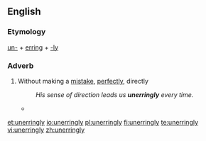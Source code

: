 ==English==

===Etymology===
[[un-]] + [[erring]] + [[-ly]]

===Adverb===
{{en-adv|-}}

# Without making a [[mistake]], [[perfectly]], directly
#: ''His sense of direction leads us '''unerringly''' every time.''
#* {{quote-news
|year=2011
|date=January 25
|author=Les Roopanarine
|title=Wigan   1 - 2   Aston Villa
|work=BBC
|url=http://news.bbc.co.uk/sport2/hi/football/eng_prem/9369947.stm
|page=
|passage=It proved the cue for a period of implosion from Wigan, who fell two behind shortly after the hour courtesy of Boyce's costly error, Young firing in '''unerringly''' from the spot.}}

[[et:unerringly]]
[[io:unerringly]]
[[pl:unerringly]]
[[fi:unerringly]]
[[te:unerringly]]
[[vi:unerringly]]
[[zh:unerringly]]